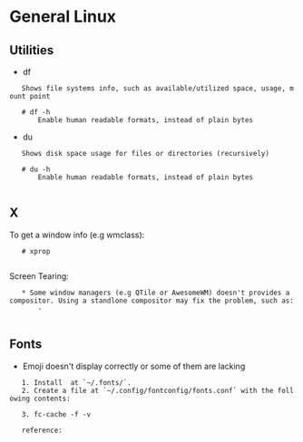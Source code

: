 = General Linux =

== Utilities ==

* df
    Shows file systems info, such as available/utilized space, usage, mount point
    
    # df -h
        Enable human readable formats, instead of plain bytes

* du
    Shows disk space usage for files or directories (recursively)
    
    # du -h
        Enable human readable formats, instead of plain bytes
        
== X ==
        
To get a window info (e.g wmclass):
    # xprop
        
Screen Tearing:
    * Some window managers (e.g QTile or AwesomeWM) doesn't provides a compositor. Using a standlone compositor may fix the problem, such as:
        - {{https://github.com/yshui/picom|Picom}}
        
== Fonts ==

* Emoji doesn't display correctly or some of them are lacking
    1. Install {{https://www.google.com/get/noto/#emoji-zsye-color|Google Noto Color Emoji Font}} at `~/.fonts/`.
    2. Create a file at `~/.config/fontconfig/fonts.conf` with the following contents:
        {{{xml
        <?xml version="1.0" encoding="UTF-8"?>
        <!DOCTYPE fontconfig SYSTEM "fonts.dtd">
        <fontconfig>
            <alias>
                <family>serif</family>
                <prefer>
                  <family>Noto Color Emoji</family>
                </prefer>
            </alias>
            <alias>
                <family>sans-serif</family>
                <prefer>
                  <family>Noto Color Emoji</family>
                </prefer>
            </alias>
            <alias>
                <family>monospace</family>
                <prefer>
                  <family>Noto Color Emoji</family>
                </prefer>
            </alias>
        </fontconfig>`
        }}}
    3. fc-cache -f -v
    
    reference: {{https://victor.kropp.name/blog/emoji-on-linux/}}
